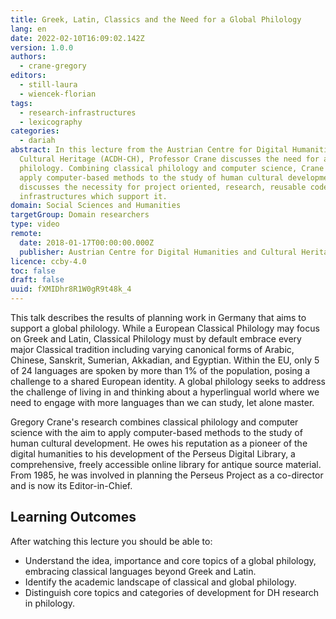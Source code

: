 ```yaml
---
title: Greek, Latin, Classics and the Need for a Global Philology
lang: en
date: 2022-02-10T16:09:02.142Z
version: 1.0.0
authors:
  - crane-gregory
editors:
  - still-laura
  - wiencek-florian
tags:
  - research-infrastructures
  - lexicography
categories:
  - dariah
abstract: In this lecture from the Austrian Centre for Digital Humanities and
  Cultural Heritage (ACDH-CH), Professor Crane discusses the need for a global
  philology. Combining classical philology and computer science, Crane aims to
  apply computer-based methods to the study of human cultural development. He
  discusses the necessity for project oriented, research, reusable code and
  infrastructures which support it.
domain: Social Sciences and Humanities
targetGroup: Domain researchers
type: video
remote:
  date: 2018-01-17T00:00:00.000Z
  publisher: Austrian Centre for Digital Humanities and Cultural Heritage (ACDH-CH)
licence: ccby-4.0
toc: false
draft: false
uuid: fXMIDhr8R1W0gR9t48k_4
---
```

This talk describes the results of planning work in Germany that aims to support a global philology. While a European Classical Philology may focus on Greek and Latin, Classical Philology must by default embrace every major Classical tradition including varying canonical forms of Arabic, Chinese, Sanskrit, Sumerian, Akkadian, and Egyptian. Within the EU, only 5 of 24 languages are spoken by more than 1% of the population, posing a challenge to a shared European identity. A global philology seeks to address the challenge of living in and thinking about a hyperlingual world where we need to engage with more languages than we can study, let alone master.

Gregory Crane's research combines classical philology and computer science with the aim to apply computer-based methods to the study of human cultural development. He owes his reputation as a pioneer of the digital humanities to his development of the Perseus Digital Library, a comprehensive, freely accessible online library for antique source material. From 1985, he was involved in planning the Perseus Project as a co-director and is now its Editor-in-Chief.



## Learning Outcomes

After watching this lecture you should be able to:

- Understand the idea, importance and core topics of a global philology, embracing classical languages beyond Greek and Latin.
- Identify the academic landscape of classical and global philology.
- Distinguish core topics and categories of development for DH research in philology.







<VideoCard provider="youtube" id="AOc9LJXwZCE" title="ACDH-CH Lecture 3.2 – Gregory Crane – Greek, Latin, Classics and the Need for a Global Philology" subtitle="Click here to view" image="images/acdh-logo.png" />
